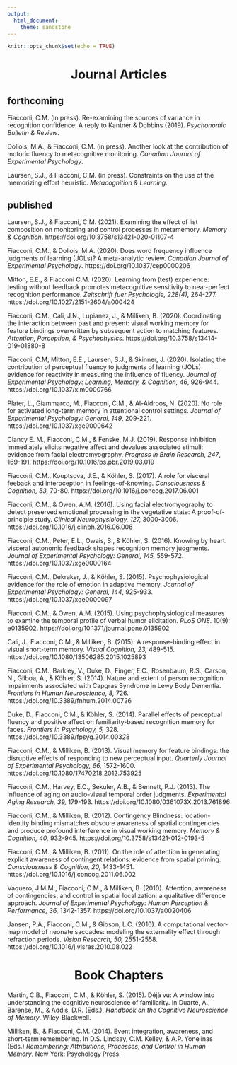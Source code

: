 ```yaml
---
output: 
  html_document:
    theme: sandstone 
---
```


```r
knitr::opts_chunk$set(echo = TRUE)
```

<center> <h1>**Journal Articles**</h1> </center>

## forthcoming

Fiacconi, C.M. (in press). Re-examining the sources of variance in recognition confidence: A reply to Kantner & Dobbins (2019). *Psychonomic Bulletin & Review*. 

Dollois, M.A., & Fiacconi, C.M. (in press). Another look at the contribution of motoric fluency to metacognitive monitoring. *Canadian Journal of Experimental Psychology*.

Laursen, S.J., & Fiacconi, C.M. (in press). Constraints on the use of the memorizing effort heuristic. *Metacognition & Learning*.

## published

Laursen, S.J., & Fiacconi, C.M. (2021). Examining the effect of list composition on monitoring and control processes in metamemory. *Memory & Cognition*. https://doi.org/10.3758/s13421-020-01107-4

Fiacconi, C.M., & Dollois, M.A. (2020). Does word frequency influence judgments of learning (JOLs)? A meta-analytic review. *Canadian Journal of Experimental Psychology*. https://doi.org/10.1037/cep0000206

Mitton, E.E., & Fiacconi C.M. (2020). Learning from (test) experience: testing without feedback promotes metacognitive sensitivity to near-perfect recognition performance. *Zeitschrift fuer Psychologie, 228(4)*, 264-277. https://doi.org/10.1027/2151-2604/a000424

Fiacconi, C.M., Cali, J.N., Lupianez, J., & Milliken, B. (2020). Coordinating the interaction between past and present: visual working memory for feature bindings overwritten by subsequent action to matching features. *Attention, Perception, & Psychophysics*. https://doi.org/10.3758/s13414-019-01880-8

Fiacconi, C.M, Mitton, E.E., Laursen, S.J., & Skinner, J. (2020). Isolating the contribution of perceptual fluency to judgments of learning (JOLs): evidence for reactivity in measuring the influence of fluency. *Journal of Experimental Psychology: Learning, Memory, & Cognition, 46*, 926-944. https://doi.org/10.1037/xlm0000766

Plater, L., Giammarco, M., Fiacconi, C.M., & Al-Aidroos, N. (2020). No role for activated long-term memory in attentional control settings. *Journal of Experimental Psychology: General, 149*, 209-221. https://doi.org/10.1037/xge0000642

Clancy E. M., Fiacconi, C.M., & Fenske, M.J. (2019). Response inhibition immediately elicits negative affect and devalues associated stimuli: evidence from facial electromyography. *Progress in Brain Research, 247*, 169-191. https://doi.org/10.1016/bs.pbr.2019.03.019

Fiacconi, C.M., Kouptsova, J.E., & Köhler, S. (2017). A role for visceral feeback and interoception in feelings-of-knowing. *Consciousness & Cognition, 53,* 70-80. https://doi.org/10.1016/j.concog.2017.06.001

Fiacconi, C.M., & Owen, A.M. (2016). Using facial electromyography to detect preserved emotional processing in the vegetative state: A proof-of-principle study. *Clinical Neurophysiology, 127,* 3000-3006. https://doi.org/10.1016/j.clinph.2016.06.006

Fiacconi, C.M., Peter, E.L., Owais, S., & Köhler, S. (2016). Knowing by heart: visceral autonomic feedback shapes recognition memory judgments. *Journal of Experimental Psychology: General, 145,* 559-572. https://doi.org/10.1037/xge0000164

Fiacconi, C.M., Dekraker, J., & Kӧhler, S. (2015). Psychophysiological evidence for the role of emotion in adaptive memory. *Journal of Experimental Psychology: General, 144*, 925-933. https://doi.org/10.1037/xge0000097

Fiacconi, C.M., & Owen, A.M. (2015). Using psychophysiological measures to examine the temporal profile of verbal humor elicitation. *PLoS ONE*. 10(9): e0135902. https://doi.org/10.1371/journal.pone.0135902

Cali, J., Fiacconi, C.M., & Milliken, B. (2015). A response-binding effect in visual short-term memory. *Visual Cognition, 23,* 489-515. https://doi.org/10.1080/13506285.2015.1025893

Fiacconi, C.M., Barkley, V., Duke, D., Finger, E.C., Rosenbaum, R.S., Carson, N., Gilboa, A., & Köhler, S. (2014). Nature and extent of person recognition impairments associated with Capgras Syndrome in Lewy Body Dementia. *Frontiers in Human Neuroscience, 8,* 726. https://doi.org/10.3389/fnhum.2014.00726

Duke, D., Fiacconi, C.M., & Köhler, S. (2014). Parallel effects of perceptual fluency and positive affect on familiarity-based recognition memory for faces. *Frontiers in Psychology, 5,* 328.  https://doi.org/10.3389/fpsyg.2014.00328

Fiacconi, C.M., & Milliken, B. (2013).  Visual memory for feature bindings: the disruptive effects of responding to new perceptual input. *Quarterly Journal of Experimental Psychology, 66,* 1572-1600. https://doi.org/10.1080/17470218.2012.753925

Fiacconi, C.M., Harvey, E.C., Sekuler, A.B., & Bennett, P.J. (2013). The influence of aging on audio-visual temporal order judgments. *Experimental Aging Research, 39,* 179-193. https://doi.org/10.1080/0361073X.2013.761896

Fiacconi, C.M., & Milliken, B. (2012). Contingency Blindness: location-identity binding mismatches obscure awareness of spatial contingencies and produce profound interference in visual working memory.  *Memory & Cognition, 40,* 932-945. https://doi.org/10.3758/s13421-012-0193-5

Fiacconi, C.M., & Milliken, B. (2011). On the role of attention in generating explicit awareness of contingent relations: evidence from spatial priming.  *Consciousness & Cognition, 20,* 1433-1451. https://doi.org/10.1016/j.concog.2011.06.002

Vaquero, J.M.M., Fiacconi, C.M., & Milliken, B. (2010).  Attention, awareness of contingencies, and control in spatial localization: a qualitative difference approach.  *Journal of Experimental Psychology: Human Perception & Performance, 36,* 1342-1357. https://doi.org/10.1037/a0020406

Jansen, P.A., Fiacconi, C.M., & Gibson, L.C. (2010).  A computational vector-map model of neonate saccades: modeling the externality effect through refraction periods.  *Vision Research, 50,* 2551-2558. https://doi.org/10.1016/j.visres.2010.08.022

<center> <h1>**Book Chapters**</h1> </center>

Martin, C.B., Fiacconi, C.M., & Kӧhler, S. (2015). Déjà vu: A window into understanding the cognitive neuroscience of familiarity. In Duarte, A., Barense, M., & Addis, D.R.  (Eds.), *Handbook on the Cognitive Neuroscience of Memory*. Wiley-Blackwell.

Milliken, B., & Fiacconi, C.M. (2014). Event integration, awareness, and short-term remembering. In D.S. Lindsay, C.M. Kelley, & A.P. Yonelinas (Eds.) *Remembering: Attributions, Processes, and Control in Human Memory*. New York: Psychology Press.
